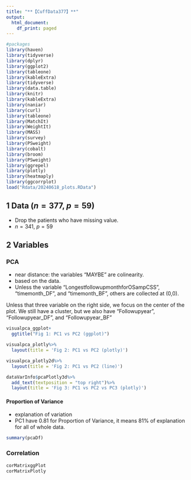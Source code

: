 ```yaml
---
title: "**【CuffData377】**"
output:
  html_document:
    df_print: paged
---
```


```r
#packages
library(haven)
library(tidyverse)
library(dplyr)
library(ggplot2)
library(tableone)
library(kableExtra)
library(tidyverse)
library(data.table)
library(knitr)
library(kableExtra)
library(naniar)
library(curl)
library(tableone)
library(MatchIt)
library(WeightIt)
library(MASS)
library(survey)
library(PSweight)
library(cobalt)
library(broom)
library(PSweight)
library(ggrepel)
library(plotly)
library(heatmaply)
library(ggcorrplot)
load("Rdata/20240618_plots.RData")
```

## **1 Data** ($n=377$, $p=59$)
  * Drop the patients who have missing value.
  * $n=341$, $p=59$

## **2 Variables**{.tabset}

### **PCA**

* near distance: the variables "MAYBE" are colinearity. 
* based on the data.
* Unless the variable "LongestfollowupmonthforOSampCSS", "timemonth_DF", and "timemonth_BF", others are collected at (0,0).

Unless that three variable on the right side, we focus on the center of the plot. We still have a cluster, but we also have "Followupyear", "Followupyear_DF", and  "Followupyear_BF"
  


```r
visualpca_ggplot+
  ggtitle("Fig 1: PC1 vs PC2 (ggplot)")

visualpca_plotly%>%
  layout(title = 'Fig 2: PC1 vs PC2 (plotly)')

visualpca_plotly2d%>%
  layout(title = 'Fig 2: PC1 vs PC2 (line)')

dataVarInfo$pcaPlotly3d%>%
  add_text(textposition = "top right")%>%
  layout(title = 'Fig 3: PC1 vs PC2 vs PC3 (plotly)')
```

#### **Proportion of Variance**

* explanation of variation
* PC1 have 0.81 for Proportion of Variance, it means 81% of explanation for all of whole data.

```r
summary(pcaDf)
```

### **Correlation**

```r
corMatrixggPlot
corMatrixPlotly
```
